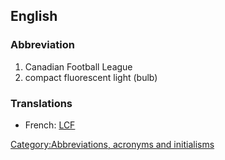 ==English==

===Abbreviation===
{{infl|en|abbreviation}}

# Canadian Football League
# compact fluorescent light (bulb)

===Translations===
{{rfc-level|Translations at L3+ (AutoFormat would have corrected level of Translations)}}

* French: [[LCF]]

[[Category:Abbreviations, acronyms and initialisms]]